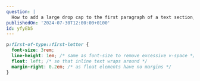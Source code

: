 ```yaml
---
question: |
  How to add a large drop cap to the first paragraph of a text section, while keeping the text accessible for screen readers? If it is a complex technique, describe the steps to achieve it.
publishedOn: '2024-07-30T12:00:00+0100'
id: yfyEb5
---
```


```css
p:first-of-type::first-letter {
  font-size: 3rem;
  line-height: 1em; /* same as font-size to remove excessive v-space */
  float: left; /* so that inline text wraps around */
  margin-right: 0.2em; /* as float elements have no margins */
}
```
